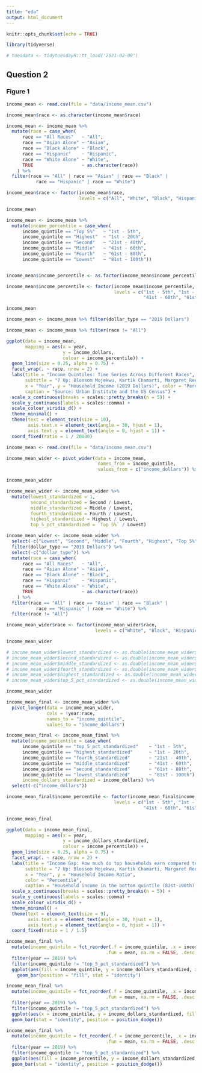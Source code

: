 ```yaml
---
title: "eda"
output: html_document
---
```


```r
knitr::opts_chunk$set(echo = TRUE)
```

```r
library(tidyverse)
```

```r
# tuesdata <- tidytuesdayR::tt_load('2021-02-09')
```

## Question 2

### Figure 1

```r
income_mean <- read.csv(file = "data/income_mean.csv")
```

```r
income_mean$race <- as.character(income_mean$race)

income_mean <- income_mean %>%
  mutate(race = case_when(
      race == "All Races"   ~ "All",
      race == "Asian Alone" ~ "Asian",
      race == "Black Alone" ~ "Black",
      race == "Hispanic"    ~ "Hispanic",
      race == "White Alone" ~ "White",
      TRUE                  ~ as.character(race))
    ) %>%
  filter(race == "All" | race == "Asian" | race == "Black" | 
           race == "Hispanic" | race == "White")

income_mean$race <- factor(income_mean$race, 
                           levels = c("All", "White", "Black", "Hispanic", "Asian"))

income_mean
```

```r
income_mean <- income_mean %>%
  mutate(income_percentile = case_when(
      income_quintile == "Top 5%"   ~ "1st - 5th",
      income_quintile == "Highest"  ~ "1st - 20th",
      income_quintile == "Second"   ~ "21st - 40th",
      income_quintile == "Middle"   ~ "41st - 60th",
      income_quintile == "Fourth"   ~ "61st - 80th",
      income_quintile == "Lowest"   ~ "81st - 100th")) 


income_mean$income_percentile <- as.factor(income_mean$income_percentile) 

income_mean$income_percentile <- factor(income_mean$income_percentile, 
                                        levels = c("1st - 5th", "1st - 20th", "21st - 40th",
                                                   "41st - 60th", "61st - 80th", "81st - 100th"))

income_mean
```
```r
income_mean <- income_mean %>% filter(dollar_type == "2019 Dollars")

income_mean <- income_mean %>% filter(race != "All")
```

```r
ggplot(data = income_mean,
       mapping = aes(x = year,
                     y = income_dollars,
                     colour = income_percentile)) +
  geom_line(size = 0.25, alpha = 0.75) + 
  facet_wrap(. ~ race, nrow = 2) +
  labs(title = "Income Quintiles: Time Series Across Different Races",
       subtitle = "7 Up: Blossom Mojekwu, Kartik Chamarti, Margaret Reed, Phillip Harmadi",
       x = "Year", y = "Household Income (2019 Dollars)", color = "Percentile",
       caption = "Source: Urban Institute and the US Census") +
  scale_x_continuous(breaks = scales::pretty_breaks(n = 5)) +
  scale_y_continuous(labels = scales::comma) +
  scale_colour_viridis_d() +
  theme_minimal() +
  theme(text = element_text(size = 10), 
        axis.text.x = element_text(angle = 30, hjust = 1),
        axis.text.y = element_text(angle = 0, hjust = 1)) +
  coord_fixed(ratio = 1 / 20000)
```

```r
income_mean <- read.csv(file = "data/income_mean.csv")

income_mean_wider <- pivot_wider(data = income_mean, 
                                  names_from = income_quintile, 
                                  values_from = c("income_dollars")) %>% unnest

income_mean_wider

income_mean_wider <- income_mean_wider %>%
  mutate(lowest_standardized = 1,
         second_standardized = Second / Lowest,
         middle_standardized = Middle / Lowest,
         fourth_standardized = Fourth / Lowest,
         highest_standardized = Highest / Lowest,
         top_5_pct_standardized = `Top 5%` / Lowest)

income_mean_wider <- income_mean_wider %>%
  select(-c("Lowest", "Second", "Middle", "Fourth", "Highest", "Top 5%")) %>%
  filter(dollar_type == "2019 Dollars") %>%
  select(-c("dollar_type")) %>%
  mutate(race = case_when(
      race == "All Races"   ~ "All",
      race == "Asian Alone" ~ "Asian",
      race == "Black Alone" ~ "Black",
      race == "Hispanic"    ~ "Hispanic",
      race == "White Alone" ~ "White",
      TRUE                  ~ as.character(race))
    ) %>%
  filter(race == "All" | race == "Asian" | race == "Black" | 
           race == "Hispanic" | race == "White") %>%
  filter(race != "All") 

income_mean_wider$race <- factor(income_mean_wider$race, 
                                 levels = c("White", "Black", "Hispanic", "Asian"))

income_mean_wider

# income_mean_wider$lowest_standardized <- as.double(income_mean_wider$lowest_standardized)
# income_mean_wider$second_standardized <- as.double(income_mean_wider$second_standardized)
# income_mean_wider$middle_standardized <- as.double(income_mean_wider$middle_standardized)
# income_mean_wider$fourth_standardized <- as.double(income_mean_wider$fourth_standardized)
# income_mean_wider$highest_standardized <- as.double(income_mean_wider$highest_standardized)
# income_mean_wider$top_5_pct_standardized <- as.double(income_mean_wider$top_5_pct_standardized)

income_mean_wider
```


```r
income_mean_final <- income_mean_wider %>% 
  pivot_longer(data = income_mean_wider, 
               cols = !year:race,
               names_to = "income_quintile", 
               values_to = "income_dollars")

income_mean_final <- income_mean_final %>%
  mutate(income_percentile = case_when(
      income_quintile == "top_5_pct_standardized"    ~ "1st - 5th",
      income_quintile == "highest_standardized"      ~ "1st - 20th",
      income_quintile == "fourth_standardized"       ~ "21st - 40th",
      income_quintile == "middle_standardized"       ~ "41st - 60th",
      income_quintile == "second_standardized"       ~ "61st - 80th",
      income_quintile == "lowest_standardized"       ~ "81st - 100th"),
      income_dollars_standardized = income_dollars) %>%
  select(-c("income_dollars"))

income_mean_final$income_percentile <- factor(income_mean_final$income_percentile, 
                                        levels = c("1st - 5th", "1st - 20th", "21st - 40th",
                                                   "41st - 60th", "61st - 80th", "81st - 100th"))

income_mean_final
```


```r
ggplot(data = income_mean_final,
       mapping = aes(x = year,
                     y = income_dollars_standardized,
                     colour = income_percentile)) +
  geom_line(size = 0.25, alpha = 0.75) + 
  facet_wrap(. ~ race, nrow = 2) +
  labs(title = "Income Gap: How much do top households earn compared to bottom households for each race?",
       subtitle = "7 Up: Blossom Mojekwu, Kartik Chamarti, Margaret Reed, Phillip Harmadi",
       x = "Year", y = "Household Income Ratio", 
       color = "Percentile",
       caption = "Household income in the bottom quintile (81st-100th) for all years are standardized to a value of 1 for each race.") +
  scale_x_continuous(breaks = scales::pretty_breaks(n = 5)) +
  scale_y_continuous(labels = scales::comma) +
  scale_colour_viridis_d() +
  theme_minimal() +
  theme(text = element_text(size = 9), 
        axis.text.x = element_text(angle = 30, hjust = 1),
        axis.text.y = element_text(angle = 0, hjust = 1)) +
  coord_fixed(ratio = 1 / 1.5)
```

```r
income_mean_final %>%
  mutate(income_quintile = fct_reorder(.f = income_quintile, .x = income_dollars_standardized, 
                                     .fun = mean, na.rm = FALSE, .desc = TRUE)) %>%
  filter(year == 2019) %>%
  filter(income_quintile != "top_5_pct_standardized") %>%
  ggplot(aes(fill = income_quintile, y = income_dollars_standardized, x = race)) + 
    geom_bar(position = "fill", stat = "identity")
```


```r
income_mean_final %>%
  mutate(income_quintile = fct_reorder(.f = income_quintile, .x = income_dollars_standardized, 
                                     .fun = mean, na.rm = FALSE, .desc = TRUE)) %>%
  filter(year == 2019) %>%
  filter(income_quintile != "top_5_pct_standardized") %>%
  ggplot(aes(x = income_quintile, y = income_dollars_standardized, fill = race)) + 
  geom_bar(stat = "identity", position = position_dodge())
```

```r
income_mean_final %>%
  mutate(income_quintile = fct_reorder(.f = income_percentile, .x = income_dollars_standardized, 
                                     .fun = mean, na.rm = FALSE, .desc = TRUE)) %>%
  filter(year == 2019) %>%
  filter(income_quintile != "top_5_pct_standardized") %>%
  ggplot(aes(fill = income_percentile, y = income_dollars_standardized, x = race)) + 
  geom_bar(stat = "identity", position = position_dodge())
```














